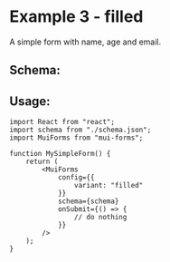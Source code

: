 # Example 3 - filled

A simple form with name, age and email.


<Form />

## Schema:

<SchemaViewer value={schema} />

## Usage:

```tsx
import React from "react";
import schema from "./schema.json";
import MuiForms from "mui-forms";

function MySimpleForm() {
    return (
        <MuiForms
            config={{
                variant: "filled"
            }}
            schema={schema}
            onSubmit={() => {
                // do nothing
            }}
        />
    );
}
```

